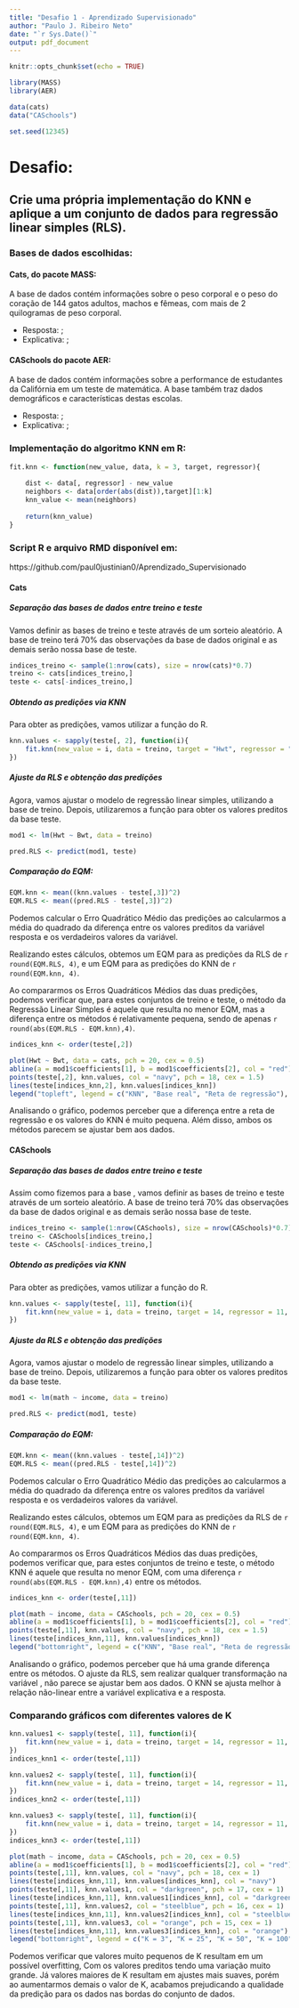 ```yaml
---
title: "Desafio 1 - Aprendizado Supervisionado"
author: "Paulo J. Ribeiro Neto"
date: "`r Sys.Date()`"
output: pdf_document
---
```


```r
knitr::opts_chunk$set(echo = TRUE)

library(MASS)
library(AER)

data(cats)
data("CASchools")

set.seed(12345)
```

# Desafio:
## Crie uma própria implementação do KNN e aplique a um conjunto de dados para regressão linear simples (RLS).

### Bases de dados escolhidas:

#### Cats, do pacote MASS:

A base de dados \textit{Cats} contém informações sobre o peso corporal e o peso do coração de 144 gatos adultos, machos e fêmeas, com mais de 2 quilogramas de peso corporal.

- Resposta: \textit{Hwt};
- Explicativa: \textit{Bwt};

#### CASchools do pacote AER:

A base de dados \textit{CASchools} contém informações sobre a performance de estudantes da Califórnia em um teste de matemática. A base também traz dados demográficos e características destas escolas.

- Resposta: \textit{math};
- Explicativa: \textit{income};

### Implementação do algoritmo KNN em R:

```r
fit.knn <- function(new_value, data, k = 3, target, regressor){
    
    dist <- data[, regressor] - new_value
    neighbors <- data[order(abs(dist)),target][1:k]
    knn_value <- mean(neighbors)
    
    return(knn_value)
}
```

### Script R e arquivo RMD disponível em:
https://github.com/paul0justinian0/Aprendizado_Supervisionado

\newpage

#### Cats

##### Separação das bases de dados entre treino e teste

Vamos definir as bases de treino e teste através de um sorteio aleatório. A base de treino terá 70% das observações da base de dados original e as demais serão nossa base de teste.

```r
indices_treino <- sample(1:nrow(cats), size = nrow(cats)*0.7)
treino <- cats[indices_treino,]
teste <- cats[-indices_treino,]
```

##### Obtendo as predições via KNN

Para obter as predições, vamos utilizar a função \textit{sapply} do R.

```r
knn.values <- sapply(teste[, 2], function(i){
    fit.knn(new_value = i, data = treino, target = "Hwt", regressor = "Bwt", k = 20)
})
```

##### Ajuste da RLS e obtenção das predições

Agora, vamos ajustar o modelo de regressão linear simples, utilizando a base de treino. Depois, utilizaremos a função \textit{predict} para obter os valores preditos da base teste.

```r
mod1 <- lm(Hwt ~ Bwt, data = treino)

pred.RLS <- predict(mod1, teste)
```

##### Comparação do EQM:

```r
EQM.knn <- mean((knn.values - teste[,3])^2)
EQM.RLS <- mean((pred.RLS - teste[,3])^2)
```

Podemos calcular o Erro Quadrático Médio das predições ao calcularmos a média do quadrado da diferença entre os valores preditos da variável resposta e os verdadeiros valores da variável.

Realizando estes cálculos, obtemos um EQM para as predições da RLS de `r round(EQM.RLS, 4)`, e um EQM para as predições do KNN de `r round(EQM.knn, 4)`.

Ao compararmos os Erros Quadráticos Médios das duas predições, podemos verificar que, para estes conjuntos de treino e teste, o método da Regressão Linear Simples é aquele que resulta no menor EQM, mas a diferença entre os métodos é relativamente pequena, sendo de apenas `r round(abs(EQM.RLS - EQM.knn),4)`.

```r
indices_knn <- order(teste[,2])

plot(Hwt ~ Bwt, data = cats, pch = 20, cex = 0.5)
abline(a = mod1$coefficients[1], b = mod1$coefficients[2], col = "red")
points(teste[,2], knn.values, col = "navy", pch = 18, cex = 1.5)
lines(teste[indices_knn,2], knn.values[indices_knn])
legend("topleft", legend = c("KNN", "Base real", "Reta de regressão"), pch = c(18, 20, 4), col = c("navy", "black", "red"))
```

Analisando o gráfico, podemos perceber que a diferença entre a reta de regressão e os valores do KNN é muito pequena. Além disso, ambos os métodos parecem se ajustar bem aos dados.

#### CASchools

##### Separação das bases de dados entre treino e teste

Assim como fizemos para a base \textit{cats}, vamos definir as bases de treino e teste através de um sorteio aleatório. A base de treino terá 70% das observações da base de dados original e as demais serão nossa base de teste.

```r
indices_treino <- sample(1:nrow(CASchools), size = nrow(CASchools)*0.7)
treino <- CASchools[indices_treino,]
teste <- CASchools[-indices_treino,]
```

##### Obtendo as predições via KNN

Para obter as predições, vamos utilizar a função \textit{sapply} do R.

```r
knn.values <- sapply(teste[, 11], function(i){
    fit.knn(new_value = i, data = treino, target = 14, regressor = 11, k = 25)
})
```

##### Ajuste da RLS e obtenção das predições

Agora, vamos ajustar o modelo de regressão linear simples, utilizando a base de treino. Depois, utilizaremos a função \textit{predict} para obter os valores preditos da base teste.

```r
mod1 <- lm(math ~ income, data = treino)

pred.RLS <- predict(mod1, teste)
```

##### Comparação do EQM:

```r
EQM.knn <- mean((knn.values - teste[,14])^2)
EQM.RLS <- mean((pred.RLS - teste[,14])^2)
```

Podemos calcular o Erro Quadrático Médio das predições ao calcularmos a média do quadrado da diferença entre os valores preditos da variável resposta e os verdadeiros valores da variável.

Realizando estes cálculos, obtemos um EQM para as predições da RLS de `r round(EQM.RLS, 4)`, e um EQM para as predições do KNN de `r round(EQM.knn, 4)`.

Ao compararmos os Erros Quadráticos Médios das duas predições, podemos verificar que, para estes conjuntos de treino e teste, o método KNN é aquele que resulta no menor EQM, com uma diferença `r round(abs(EQM.RLS - EQM.knn),4)` entre os métodos.

```r
indices_knn <- order(teste[,11])

plot(math ~ income, data = CASchools, pch = 20, cex = 0.5)
abline(a = mod1$coefficients[1], b = mod1$coefficients[2], col = "red")
points(teste[,11], knn.values, col = "navy", pch = 18, cex = 1.5)
lines(teste[indices_knn,11], knn.values[indices_knn])
legend("bottomright", legend = c("KNN", "Base real", "Reta de regressão"), pch = c(18, 20, 4), col = c("navy", "black", "red"))
```

Analisando o gráfico, podemos perceber que há uma grande diferença entre os métodos. O ajuste da RLS, sem realizar qualquer transformação na variável \textit{income}, não parece se ajustar bem aos dados. O KNN se ajusta melhor à relação não-linear entre a variável explicativa e a resposta.

\newpage

### Comparando gráficos com diferentes valores de K

```r
knn.values1 <- sapply(teste[, 11], function(i){
    fit.knn(new_value = i, data = treino, target = 14, regressor = 11, k = 3)
})
indices_knn1 <- order(teste[,11])

knn.values2 <- sapply(teste[, 11], function(i){
    fit.knn(new_value = i, data = treino, target = 14, regressor = 11, k = 50)
})
indices_knn2 <- order(teste[,11])

knn.values3 <- sapply(teste[, 11], function(i){
    fit.knn(new_value = i, data = treino, target = 14, regressor = 11, k = 100)
})
indices_knn3 <- order(teste[,11])

plot(math ~ income, data = CASchools, pch = 20, cex = 0.5)
abline(a = mod1$coefficients[1], b = mod1$coefficients[2], col = "red")
points(teste[,11], knn.values, col = "navy", pch = 18, cex = 1)
lines(teste[indices_knn,11], knn.values[indices_knn], col = "navy")
points(teste[,11], knn.values1, col = "darkgreen", pch = 17, cex = 1)
lines(teste[indices_knn,11], knn.values1[indices_knn], col = "darkgreen")
points(teste[,11], knn.values2, col = "steelblue", pch = 16, cex = 1)
lines(teste[indices_knn,11], knn.values2[indices_knn], col = "steelblue")
points(teste[,11], knn.values3, col = "orange", pch = 15, cex = 1)
lines(teste[indices_knn,11], knn.values3[indices_knn], col = "orange")
legend("bottomright", legend = c("K = 3", "K = 25", "K = 50", "K = 100"), pch = c(18, 17, 16, 15), col = c("darkgreen", "navy", "steelblue", "orange"))
```

Podemos verificar que valores muito pequenos de K resultam em um possível overfitting, Com os valores preditos tendo uma variação muito grande. Já valores maiores de K resultam em ajustes mais suaves, porém ao aumentarmos demais o valor de K, acabamos prejudicando a qualidade da predição para os dados nas bordas do conjunto de dados.